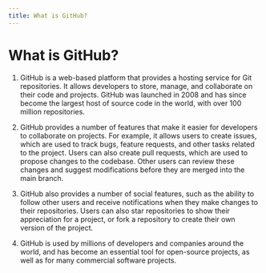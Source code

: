 ```yaml
---
title: What is GitHub?
---
```


# What is GitHub?

1. GitHub is a web-based platform that provides a hosting service for Git repositories. It allows developers to store, manage, and collaborate on their code and projects. GitHub was launched in 2008 and has since become the largest host of source code in the world, with over 100 million repositories.

2. GitHub provides a number of features that make it easier for developers to collaborate on projects. For example, it allows users to create issues, which are used to track bugs, feature requests, and other tasks related to the project. Users can also create pull requests, which are used to propose changes to the codebase. Other users can review these changes and suggest modifications before they are merged into the main branch.

3. GitHub also provides a number of social features, such as the ability to follow other users and receive notifications when they make changes to their repositories. Users can also star repositories to show their appreciation for a project, or fork a repository to create their own version of the project.

4. GitHub is used by millions of developers and companies around the world, and has become an essential tool for open-source projects, as well as for many commercial software projects.